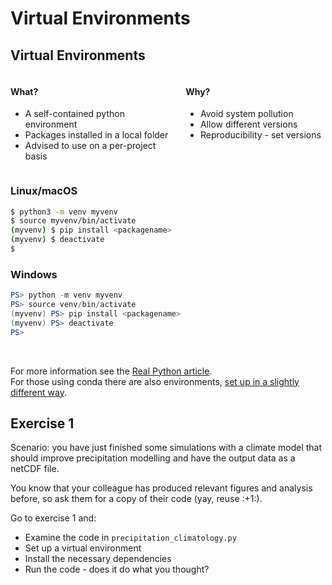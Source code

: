 # Virtual Environments

## Virtual Environments {.smaller}

:::: {.columns}
::: {.column width="50%"}
#### What?

- A self-contained python environment
- Packages installed in a local folder
- Advised to use on a per-project basis

:::
::: {.column}
#### Why?

- Avoid system pollution
- Allow different versions
- Reproducibility - set versions

:::
::::


::: {.panel-tabset}

### Linux/macOS

```bash
$ python3 -m venv myvenv
$ source myvenv/bin/activate
(myvenv) $ pip install <packagename>
(myvenv) $ deactivate
$ 

```

### Windows

```powershell
PS> python -m venv myvenv
PS> source venv/bin/activate
(myvenv) PS> pip install <packagename>
(myvenv) PS> deactivate
PS> 
```
:::

\

For more information see the [Real Python article](https://realpython.com/python-virtual-environments-a-primer/).  
For those using conda there are also environments, [set up in a slightly different way](https://docs.conda.io/projects/conda/en/latest/user-guide/tasks/manage-environments.html).


<!-- ------------------------------------------------------------------------------ -->


## Exercise 1 {.smaller}

Scenario: you have just finished some simulations with a climate model that should
improve precipitation modelling and have the output data as a netCDF file.

You know that your colleague has produced relevant figures and analysis before, so ask
them for a copy of their code (yay, reuse :+1:).

Go to exercise 1 and:

- Examine the code in `precipitation_climatology.py`
- Set up a virtual environment
- Install the necessary dependencies
- Run the code - does it do what you thought?
